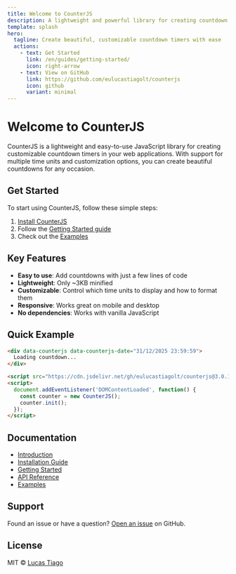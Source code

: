 ```yaml
---
title: Welcome to CounterJS
description: A lightweight and powerful library for creating countdown timers in JavaScript.
template: splash
hero:
  tagline: Create beautiful, customizable countdown timers with ease
  actions:
    - text: Get Started
      link: /en/guides/getting-started/
      icon: right-arrow
    - text: View on GitHub
      link: https://github.com/eulucastiagolt/counterjs
      icon: github
      variant: minimal
---
```


# Welcome to CounterJS

CounterJS is a lightweight and easy-to-use JavaScript library for creating customizable countdown timers in your web applications. With support for multiple time units and customization options, you can create beautiful countdowns for any occasion.

## Get Started

To start using CounterJS, follow these simple steps:

1. [Install CounterJS](/en/guides/installation/)
2. Follow the [Getting Started guide](/en/guides/getting-started/)
3. Check out the [Examples](/en/guides/example/)

## Key Features

- **Easy to use**: Add countdowns with just a few lines of code
- **Lightweight**: Only ~3KB minified
- **Customizable**: Control which time units to display and how to format them
- **Responsive**: Works great on mobile and desktop
- **No dependencies**: Works with vanilla JavaScript

## Quick Example

```html
<div data-counterjs data-counterjs-date="31/12/2025 23:59:59">
  Loading countdown...
</div>

<script src="https://cdn.jsdelivr.net/gh/eulucastiagolt/counterjs@3.0.1/counter.min.js"></script>
<script>
  document.addEventListener('DOMContentLoaded', function() {
    const counter = new CounterJS();
    counter.init();
  });
</script>
```

## Documentation

- [Introduction](/en/guides/introduction/)
- [Installation Guide](/en/guides/installation/)
- [Getting Started](/en/guides/getting-started/)
- [API Reference](/en/guides/api/)
- [Examples](/en/guides/example/)

## Support

Found an issue or have a question? [Open an issue](https://github.com/eulucastiagolt/counterjs/issues) on GitHub.

## License

MIT © [Lucas Tiago](https://github.com/eulucastiagolt)
